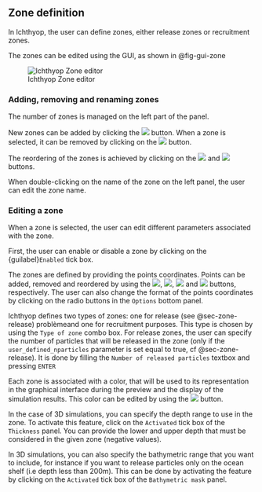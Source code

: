 ## Zone definition

In Ichthyop, the user can define zones, either release zones or recruitment zones.

The zones can be edited using the GUI, as shown in @fig-gui-zone

![Ichthyop Zone editor](console/_static/zone.png){#fig-gui-zone}

### Adding, removing and renaming zones

The number of zones is managed on the left part of the panel.

New zones can be added by clicking the ![](console/_static/ico22/list-add.png) button. When a zone is selected, it can be removed by
clicking on the ![](console/_static/ico22/list-remove.png) button.

The reordering of the zones is achieved by clicking on the ![](console/_static/ico22/up.png) and ![](console/_static/ico22/down.png) buttons.

When double-clicking on the name of the zone on the left panel, the user can edit the zone name.

### Editing a zone

When a zone is selected, the user can edit different parameters associated with the zone.

First, the user can enable or disable a zone by clicking on the {guilabel}`Enabled` tick box.

The zones are defined by providing the points coordinates. Points can be added, removed and reordered by using the
![](console/_static/ico22/list-add.png), ![](console/_static/ico22/list-remove.png), ![](console/_static/ico22/up.png) and ![](console/_static/ico22/down.png) buttons, respectively. The user can also change the format of the points coordinates by clicking on the radio buttons in the `Options` bottom panel.

Ichthyop defines two types of zones: one for release (see @sec-zone-release) problèmeand one for recruitment purposes.
This type is chosen by using the `Type of zone` combo box. For release zones, the user can specify the number of
particles that will be released in the zone (only if the `user_defined_nparticles` parameter is
set equal to true, cf @sec-zone-release). It is done by filling the `Number of released particles` textbox
and pressing `ENTER`

Each zone is associated with a color, that will be used to its representation in the graphical interface during the
preview and the display of the simulation results.
This color can be edited by using the ![](console/_static/ico22/fill-color.png) button.

In the case of 3D simulations, you can specify the depth range to use in the zone. To activate this feature,
click on the `Activated` tick box of the `Thickness` panel.
You can provide the lower and upper depth that must be considered in the given zone (negative values).

In 3D simulations, you can also specify the bathymetric range that you want to include, for
instance if you want to release particles only
on the ocean shelf (i.e depth less than 200m). This can be done by activating the feature by clicking on the
`Activated` tick box of the `Bathymetric mask` panel.
